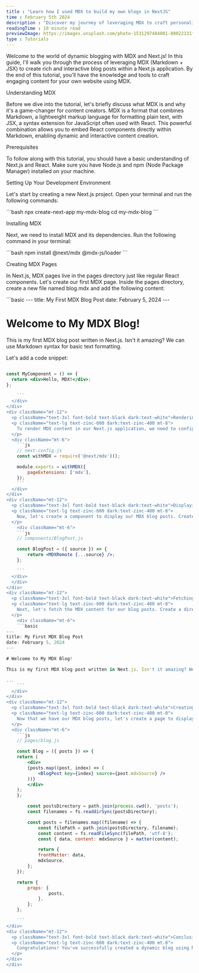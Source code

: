```yaml
---
title : "Learn how I used MDX to build my own blogs in NextJS"
time : February 5th 2024
description : "Discover my journey of leveraging MDX to craft personalized blogs within Next.js. Join me as I share insights, tips, and step-by-step instructions, perfect for beginners eager to integrate MDX into their own Next.js projects."
readingTime : 10 minute read
previewImage: https://images.unsplash.com/photo-1531297484001-80022131f5a1?q=80&w=800&h=600&auto=format&fit=crop&ixlib=rb-4.0.3&ixid=M3wxMjA3fDB8MHxwaG90by1wYWdlfHx8fGVufDB8fHx8fA%3D%3D
type : Tutorials
---
```


<p className="text-balance text-zinc-600 dark:text-zinc-400 text-semibold text-lg">
  Welcome to the world of dynamic blogging with MDX and Next.js! In this guide, I'll walk you through the process of leveraging MDX (Markdown + JSX) to create rich and interactive blog posts within a Next.js application. By the end of this tutorial, you'll have the knowledge and tools to craft engaging content for your own website using MDX.
</p>

<div className="mt-12">
  <p className="text-3xl font-bold text-black dark:text-white">Understanding MDX</p>
  <p className="text-lg text-zinc-600 dark:text-zinc-400 mt-8">
    Before we dive into the tutorial, let's briefly discuss what MDX is and why it's a game-changer for content creators. MDX is a format that combines Markdown, a lightweight markup language for formatting plain text, with JSX, a syntax extension for JavaScript often used with React. This powerful combination allows you to embed React components directly within Markdown, enabling dynamic and interactive content creation.
  </p>
</div>
<div className="mt-12">
  <p className="text-3xl font-bold text-black dark:text-white">Prerequisites</p>
  <p className="text-lg text-zinc-600 dark:text-zinc-400 mt-8">
    To follow along with this tutorial, you should have a basic understanding of Next.js and React. Make sure you have Node.js and npm (Node Package Manager) installed on your machine.
  </p>
</div>
<div className="mt-12">
  <p className="text-3xl font-bold text-black dark:text-white">Setting Up Your Development Environment</p>
  <p className="text-lg text-zinc-600 dark:text-zinc-400 mt-8">
    Let's start by creating a new Next.js project. Open your terminal and run the following commands:
  </p>
  <div className="mt-6">
    ```bash
npx create-next-app my-mdx-blog
cd my-mdx-blog
    ```
</div>
<div className="mt-12">
  <p className="text-3xl font-bold text-black dark:text-white">Installing MDX</p>
  <p className="text-lg text-zinc-600 dark:text-zinc-400 mt-8">
    Next, we need to install MDX and its dependencies. Run the following command in your terminal:
  </p>
  <div className="mt-6">
    ```bash
npm install @next/mdx @mdx-js/loader
    ```
  </div>
</div>
<div className="mt-12">
  <p className="text-3xl font-bold text-black dark:text-white">Creating MDX Pages</p>
  <p className="text-lg text-zinc-600 dark:text-zinc-400 mt-8">
    In Next.js, MDX pages live in the pages directory just like regular React components. Let's create our first MDX page. Inside the pages directory, create a new file named blog.mdx and add the following content:
  </p>
  <div className="mt-6">
    ```basic
---
title: My First MDX Blog Post
date: February 5, 2024
---

# Welcome to My MDX Blog!

This is my first MDX blog post written in Next.js. Isn't it amazing? We can use Markdown syntax for basic text formatting.

Let's add a code snippet:

```jsx

const MyComponent = () => {
  return <div>Hello, MDX!</div>;
};

    ```
  </div>
</div>
<div className="mt-12">
  <p className="text-3xl font-bold text-black dark:text-white">Rendering MDX Content</p>
  <p className="text-lg text-zinc-600 dark:text-zinc-400 mt-8">
    To render MDX content in our Next.js application, we need to configure the MDX loader. Create a file named next.config.js in the root of your project and add the following code:
  </p>
  <div className="mt-6">
    ```js
    // next.config.js
    const withMDX = require('@next/mdx')();

    module.exports = withMDX({
        pageExtensions: ['mdx'],
    });
    ```
  </div>
</div>
<div className="mt-12">
  <p className="text-3xl font-bold text-black dark:text-white">Displaying MDX Posts</p>
  <p className="text-lg text-zinc-600 dark:text-zinc-400 mt-8">
    Now, let's create a component to display our MDX blog posts. Create a new file named BlogPost.js in the components directory and add the following code:
  </p>
    <div className="mt-6">
    ```js
    // components/BlogPost.js

    const BlogPost = ({ source }) => {
        return <MDXRemote {...source} />;
    };

    ```
  </div>
  </div>
</div>
<div className="mt-12">
  <p className="text-3xl font-bold text-black dark:text-white">Fetching MDX Content</p>
  <p className="text-lg text-zinc-600 dark:text-zinc-400 mt-8">
    Next, let's fetch the MDX content for our blog posts. Create a directory named posts in the root of your project and add a sample MDX file named hello-world.mdx with the following content:
  </p>
    <div className="mt-6">
    ```basic
---
title: My First MDX Blog Post
date: February 5, 2024
---

# Welcome to My MDX Blog!

This is my first MDX blog post written in Next.js. Isn't it amazing? We can use Markdown syntax for basic text formatting.

...
    ```
  </div>
</div>
<div className="mt-12">
  <p className="text-3xl font-bold text-black dark:text-white">Creating a Blog Page</p>
  <p className="text-lg text-zinc-600 dark:text-zinc-400 mt-8">
    Now that we have our MDX blog posts, let's create a page to display them. Create a new file named blog.js in the pages directory and add the following code:
  </p>
  <div className="mt-6">
    ```js
    // pages/blog.js

    const Blog = ({ posts }) => {
    return (
        <div>
        {posts.map((post, index) => (
            <BlogPost key={index} source={post.mdxSource} />
        ))}
        </div>
    );
    };

        const postsDirectory = path.join(process.cwd(), 'posts');
        const filenames = fs.readdirSync(postsDirectory);

        const posts = filenames.map((filename) => {
            const filePath = path.join(postsDirectory, filename);
            const content = fs.readFileSync(filePath, 'utf-8');
            const { data, content: mdxSource } = matter(content);

            return {
            frontMatter: data,
            mdxSource,
        };
    });

    return {
        props: {
                posts,
            },
        };
    };

    ```
</div>
<div className="mt-12">
  <p className="text-3xl font-bold text-black dark:text-white">Conclusion</p>
  <p className="text-lg text-zinc-600 dark:text-zinc-400 mt-8">
    Congratulations! You've successfully created a dynamic blog using MDX and Next.js. In this tutorial, we covered the basics of setting up MDX, creating MDX files, rendering MDX content, and displaying blog posts dynamically. With MDX, the possibilities for creating interactive and engaging content are endless. Experiment with different components, customize your blog layout, and let your creativity shine!
  </p>
</div>
</div>
